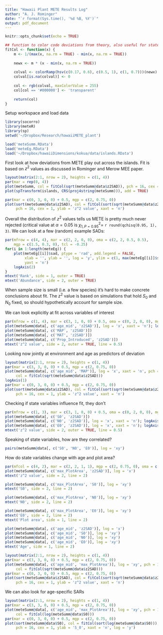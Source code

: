 ```yaml
---
title: "Hawaii Plant METE Results Log"
author: "A. J. Rominger"
date: "`r format(Sys.time(), '%d %B, %Y')`"
output: pdf_document
---
```


```r
knitr::opts_chunk$set(echo = TRUE)

## function to color code deviations from theory, also useful for state variable plotting
fitCol <- function(x) {
    m <- 1/(max(x, na.rm = TRUE) - min(x, na.rm = TRUE))
    
    newx <- m * (x - min(x, na.rm = TRUE))
    
    colval <- colorRamp(hsv(c(0.17, 0.6), c(0.5, 1), c(1, 0.7)))(newx)
    colval[is.na(colval)] <- 0
    
    col <- rgb(colval, maxColorValue = 255)
    col[col == '#000000'] <- 'transparent'
    
    return(col)
}
```

Setup workspace and load data
```r
library(socorro)
library(meteR)
library(sp)
setwd('~/Dropbox/Research/hawaiiMETE_plant')

load('meteSumm.RData')
load('meteEg.RData')
load('~/Dropbox/hawaiiDimensions/kokua/data/islands.RData')
```

First look at how deviations from METE play out across the islands. Fit is based on $z^2$ values as discussed in Rominger and Merow MEE paper.
```r
layout(matrix(2:1, nrow = 2), heights = c(1, 4))
par(mar = rep(0, 4))
plot(meteSumm, col = fitCol(sqrt(meteSumm@data$z2SAD)), pch = 16, cex = 1)
plot(spTransform(islands, CRS(proj4string(meteSumm))), add = TRUE)

par(mar = c(0, 3, 0, 0) + 0.5, mgp = c(2, 0.75, 0))
plot(sort(meteSumm@data$z2SAD), col = fitCol(sort(sqrt(meteSumm@data$z2SAD))), 
     pch = 16, cex = 1, ylab = 'z^2 value', xaxt = 'n')
```

Overall the distribution of $z^2$ values tells us METE is pretty much never rejected (critical value at $\alpha = 0.05$ is $\chi_{1, P=0.95}^2 =$ `r round(qchisq(0.95, 1), 3)`.  We can look at a few (random) example SADs:

```r
par(mfrow = c(4, 4), mar = c(2, 2, 0, 0), oma = c(2, 2, 0.5, 0.5), 
    mgp = c(1.5, 0.3, 0), tcl = -0.25)
for(i in 1:length(meteEg)) {
    plot(meteEg[[i]]$sad, ptype = 'rad', add.legend = FALSE, 
         xlab = '', ylab = '', log = 'y', ylim = c(1, max(meteEg[[i]]$sad$data)), 
         yaxt = 'n')
    logAxis(2)
}
mtext('Rank', side = 1, outer = TRUE)
mtext('Abundance', side = 2, outer = TRUE)
```

When sample size is small (i.e. a few species) it's hard to make concrete conclusions about fit. The $z^2$ value is based on simulations that hold $S_0$ and $N_0$ fixed, so should hypothetically account for sample size.

We can look explicitly at fit across variables of interest
```r
par(mfrow = c(1, 4), mar = c(3, 1, 0, 0) + 0.5, oma = c(0, 2, 0, 0), mgp = c(2, 0.75, 0))
plot(meteSumm@data[, c('age_mid', 'z2SAD')], log = 'x', xaxt = 'n'); logAxis(1)
plot(meteSumm@data[, c('MAP', 'z2SAD')])
plot(meteSumm@data[, c('MAT', 'z2SAD')])
plot(meteSumm@data[, c('Prop_Introduced', 'z2SAD')])
mtext('z^2 value', side = 2, outer = TRUE, line = 0.5)
```


Looking now jointly at environment and age as predictors of deviation
```r
layout(matrix(2:1, nrow = 2), heights = c(1, 4))
par(mar = c(3, 3, 0, 0) + 0.5, mgp = c(2, 0.75, 0))
plot(meteSumm@data[, c('age_mid', 'MAP')], log = 'x', xaxt = 'n', pch = 16, cex = 1, 
     col = fitCol(sqrt(meteSumm@data$z2SAD)))
logAxis(1)
par(mar = c(0, 3, 0, 0) + 0.5, mgp = c(2, 0.75, 0))
plot(sort(meteSumm@data$z2SAD), col = fitCol(sort(sqrt(meteSumm@data$z2SAD))), 
     pch = 16, cex = 1, ylab = 'z^2 value', xaxt = 'n')
```

Checking if state variables influence fit, they don't
```r
par(mfrow = c(1, 3), mar = c(3, 1, 0, 0) + 0.5, oma = c(0, 2, 0, 0), mgp = c(2, 0.75, 0))
plot(meteSumm@data[, c('S0', 'z2SAD')])
plot(meteSumm@data[, c('N0', 'z2SAD')], log = 'x', xaxt = 'n'); logAxis(1)
plot(meteSumm@data[, c('E0', 'z2SAD')], log = 'x', xaxt = 'n'); logAxis(1)
mtext('z^2 value', side = 2, outer = TRUE, line = 0.5)
```

Speaking of state variables, how are they correlated?
```r
pairs(meteSumm@data[, c('S0', 'N0', 'E0')], log = 'xy')
```

How do state variables change with age and plot area?
```r
par(mfcol = c(4, 2), mar = c(2, 2, 1, 1), mgp = c(2, 0.75, 0), oma = c(1, 1, 0, 0) + 0.5)
plot(meteSumm@data[, c('max_PlotArea', 'z2SAD')], log = 'x')
mtext('z^2 value', side = 2, line = 2)

plot(meteSumm@data[, c('max_PlotArea', 'S0')], log = 'xy')
mtext('S0', side = 2, line = 2)

plot(meteSumm@data[, c('max_PlotArea', 'N0')], log = 'xy')
mtext('N0', side = 2, line = 2)

plot(meteSumm@data[, c('max_PlotArea', 'E0')], log = 'xy')
mtext('E0', side = 2, line = 2)
mtext('Plot area', side = 1, line = 2)

plot(meteSumm@data[, c('age_mid', 'z2SAD')], log = 'x')
plot(meteSumm@data[, c('age_mid', 'S0')], log = 'xy')
plot(meteSumm@data[, c('age_mid', 'N0')], log = 'xy')
plot(meteSumm@data[, c('age_mid', 'E0')], log = 'xy')
mtext('Age', side = 1, line = 2)
```

```r
layout(matrix(2:1, nrow = 2), heights = c(1, 4))
par(mar = c(3, 3, 0, 0) + 0.5, mgp = c(2, 0.75, 0))
plot(meteSumm@data[, c('age_mid', 'max_PlotArea')], log = 'xy', pch = 16, cex = 1, 
     col = fitCol(sqrt(meteSumm@data$z2SAD)))
par(mar = c(0, 3, 0, 0) + 0.5, mgp = c(2, 0.75, 0))
plot(sort(meteSumm@data$z2SAD), col = fitCol(sort(sqrt(meteSumm@data$z2SAD))), 
     pch = 16, cex = 1, ylab = 'z^2 value', xaxt = 'n')
```

We can also look for age-specific SARs
```r
layout(matrix(2:1, nrow = 2), heights = c(1, 4))
par(mar = c(3, 3, 0, 0) + 0.5, mgp = c(2, 0.75, 0))
plot(meteSumm@data[, c('age_mid', 'max_PlotArea')], log = 'xy', pch = 16, cex = 1, 
     col = fitCol(log(meteSumm@data$S0)))
par(mar = c(0, 3, 0, 0) + 0.5, mgp = c(2, 0.75, 0))
plot(sort(meteSumm@data$S0), col = fitCol(sort(log(meteSumm@data$S0))), 
     pch = 16, cex = 1, ylab = 'S_0', xaxt = 'n', log = 'y')
```


